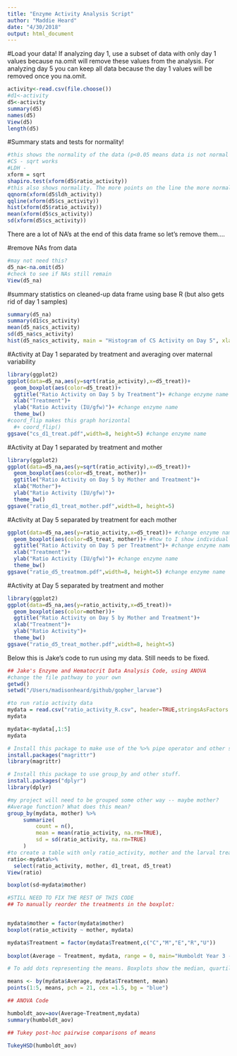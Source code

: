 ```yaml
---
title: "Enzyme Activity Analysis Script"
author: "Maddie Heard"
date: "4/30/2018"
output: html_document
---
```


#Load your data! If analyzing day 1, use a subset of data with only day 1 values because na.omit will remove these values from the analysis. For analyzing day 5 you can keep all data because the day 1 values will be removed once you na.omit.
```r
activity<-read.csv(file.choose())
#d1<-activity
d5<-activity
summary(d5)
names(d5)
View(d5)
length(d5)
```


#Summary stats and tests for normality!
```r
#this shows the normality of the data (p<0.05 means data is not normal - must transform!)
#CS - sqrt works 
#LDH - 
xform = sqrt
shapiro.test(xform(d5$ratio_activity))
#this also shows normality. The more points on the line the more normal data is.
qqnorm(xform(d5$ldh_activity))
qqline(xform(d5$cs_activity))
hist(xform(d5$ratio_activity))
mean(xform(d5$cs_activity))
sd(xform(d5$cs_activity))
```


There are a lot of NA's at the end of this data frame so let's remove them....

#remove NAs from data
```r
#may not need this?
d5_na<-na.omit(d5)
#check to see if NAs still remain
View(d5_na)
```

#summary statistics on cleaned-up data frame using base R (but also gets rid of day 1 samples)
```r
summary(d5_na)
summary(d1$cs_activity)
mean(d5_na$cs_activity)
sd(d5_na$cs_activity)
hist(d5_na$cs_activity, main = "Histogram of CS Activity on Day 5", xlab="CS Activity (IU/gfw)")
```




#Activity at Day 1 separated by treatment and averaging over maternal variability
```r
library(ggplot2)
ggplot(data=d5_na,aes(y=sqrt(ratio_activity),x=d5_treat))+
  geom_boxplot(aes(color=d5_treat))+
  ggtitle("Ratio Activity on Day 5 by Treatment")+ #change enzyme name
  xlab("Treatment")+
  ylab("Ratio Activity (IU/gfw)")+ #change enzyme name
  theme_bw()
#coord_flip makes this graph horizontal
  #+ coord_flip()
ggsave("cs_d1_treat.pdf",width=8, height=5) #change enzyme name
```



#Activity at Day 1 separated by treatment and mother
```r
library(ggplot2)
ggplot(data=d5_na,aes(y=sqrt(ratio_activity),x=d5_treat))+
  geom_boxplot(aes(color=d5_treat, mother))+
  ggtitle("Ratio Activity on Day 5 by Mother and Treatment")+
  xlab("Mother")+
  ylab("Ratio Activity (IU/gfw)")+
  theme_bw()
ggsave("ratio_d1_treat_mother.pdf",width=8, height=5)
```




#Activity at Day 5 separated by treatment for each mother
```r
ggplot(data=d5_na,aes(y=ratio_activity,x=d5_treat))+ #change enzyme name
  geom_boxplot(aes(color=d5_treat, mother))+ #how to I show individual mothers that contirbuted to each treatment?
  ggtitle("Ratio Activity on Day 5 per Treatment")+ #change enzyme name
  xlab("Treatment")+
  ylab("Ratio Activity (IU/gfw)")+ #change enzyme name
  theme_bw()
ggsave("ratio_d5_treatmom.pdf",width=8, height=5) #change enzyme name
```



#Activity at Day 5 separated by treatment and mother
```r
library(ggplot2)
ggplot(data=d5_na,aes(y=ratio_activity,x=d5_treat))+
  geom_boxplot(aes(color=mother))+
  ggtitle("Ratio Activity on Day 5 by Mother and Treatment")+
  xlab("Treatment")+
  ylab("Ratio Activity")+
  theme_bw()
ggsave("ratio_d5_treat_mother.pdf",width=8, height=5)
```


















Below this is Jake's code to run using my data. Still needs to be fixed.

```r
## Jake's Enzyme and Hematocrit Data Analysis Code, using ANOVA
#change the file pathway to your own
getwd()
setwd("/Users/madisonheard/github/gopher_larvae")

#to run ratio activity data
mydata = read.csv("ratio_activity_R.csv", header=TRUE,stringsAsFactors = FALSE)
mydata

mydata<-mydata[,1:5]
mydata
```

```r
# Install this package to make use of the %>% pipe operator and other stuff.
install.packages("magrittr")
library(magrittr)
```


```r

# Install this package to use group_by and other stuff.
install.packages("dplyr")
library(dplyr)

#my project will need to be grouped some other way -- maybe mother?
#Average function? What does this mean?
group_by(mydata, mother) %>%
     summarize(
         count = n(),
         mean = mean(ratio_activity, na.rm=TRUE),
         sd = sd(ratio_activity, na.rm=TRUE)
     )
#to create a table with only ratio_activity, mother and the larval treatment columns
ratio<-mydata%>%
  select(ratio_activity, mother, d1_treat, d5_treat)
View(ratio)

```


```r
boxplot(sd~mydata$mother)
```






```r
#STILL NEED TO FIX THE REST OF THIS CODE
## To manually reorder the treatments in the boxplot:


mydata$mother = factor(mydata$mother)
boxplot(ratio_activity ~ mother, mydata)

mydata$Treatment = factor(mydata$Treatment,c("C","M","E","R","U")) 
    
boxplot(Average ~ Treatment, mydata, range = 0, main="Humboldt Year 3 - Upwelling\nBlack Rockfish Hematocrit", xlab="Treatment",ylab="Hematocrit (Erythrocyte %)",ylim=c(.3,.6))
```


```r
# To add dots representing the means. Boxplots show the median, quartiles and min&max.

means <- by(mydata$Average, mydata$Treatment, mean)
points(1:5, means, pch = 21, cex =1.5, bg = "blue")
```


```r
## ANOVA Code

humboldt_aov=aov(Average~Treatment,mydata)
summary(humboldt_aov)

```

```r
## Tukey post-hoc pairwise comparisons of means

TukeyHSD(humboldt_aov)
```


